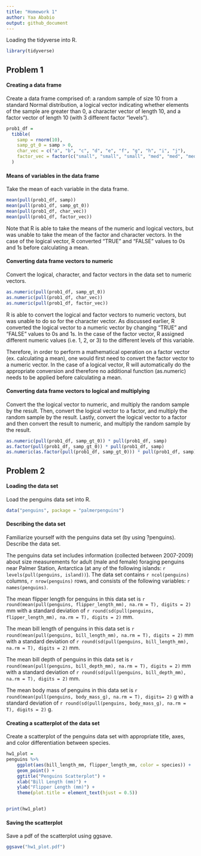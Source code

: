 ```yaml
---
title: "Homework 1"
author: Yaa Ababio
output: github_document
---
```


Loading the tidyverse into R.

```r
library(tidyverse)
```


## Problem 1

#### Creating a data frame
Create a data frame comprised of: a random sample of size 10 from a standard Normal distribution,
a logical vector indicating whether elements of the sample are greater than 0, a character vector of length 10, and a factor vector of length 10 (with 3 different factor “levels”).

```r
prob1_df = 
  tibble(
    samp = rnorm(10),
    samp_gt_0 = samp > 0,
    char_vec = c("a", "b", "c", "d", "e", "f", "g", "h", "i", "j"),
    factor_vec = factor(c("small", "small", "small", "med", "med", "med", "med", "large", "large", "large"))
  )
```




#### Means of variables in the data frame
Take the mean of each variable in the data frame.
```r
mean(pull(prob1_df, samp))
mean(pull(prob1_df, samp_gt_0))
mean(pull(prob1_df, char_vec))
mean(pull(prob1_df, factor_vec))
```

Note that R is able to take the means of the numeric and logical vectors, but was unable to take the mean of the factor and character vectors. In the case of the logical vector, R converted "TRUE" and "FALSE" values to 0s and 1s before calculating a mean. 



#### Converting data frame vectors to numeric
Convert the logical, character, and factor vectors in the data set to numeric vectors.  
```r
as.numeric(pull(prob1_df, samp_gt_0))
as.numeric(pull(prob1_df, char_vec))
as.numeric(pull(prob1_df, factor_vec))
```

R is able to convert the logical and factor vectors to numeric vectors, but was unable to do so for the character vector. As discussed earlier, R converted the logical vector to a numeric vector by changing "TRUE" and "FALSE" values to 0s and 1s. In the case of the factor vector, R assigned different numeric values (i.e. 1, 2, or 3) to the different levels of this variable. 

Therefore, in order to perform a mathematical operation on a factor vector (ex. calculating a mean), one would first need to convert the factor vector to a numeric vector. In the case of a logical vector, R will automatically do the appropriate conversion and therefore no additional function (as.numeric) needs to be applied before calculating a mean. 




#### Converting data frame vectors to logical and multiplying
Convert the the logical vector to numeric, and multiply the random sample by the result. Then,
convert the logical vector to a factor, and multiply the random sample by the result.
Lastly, convert the logical vector to a factor and then convert the result to numeric, and multiply the random sample by the result.

```r
as.numeric(pull(prob1_df, samp_gt_0)) * pull(prob1_df, samp)
as.factor(pull(prob1_df, samp_gt_0)) * pull(prob1_df, samp)
as.numeric(as.factor(pull(prob1_df, samp_gt_0))) * pull(prob1_df, samp)

```


## Problem 2 

#### Loading the data set
Load the penguins data set into R.
```r
data("penguins", package = "palmerpenguins")
```



#### Describing the data set
Familiarize yourself with the penguins data set (by using ?penguins). Describe the data set.

The penguins data set includes information (collected between 2007-2009) about size measurements for adult (male and female) foraging penguins near Palmer Station, Antarctica (at any of the following islands: `r levels(pull(penguins, island))`). The data set contains `r ncol(penguins)` columns, `r nrow(penguins)` rows, and consists of the following variables: `r names(penguins)`. 

The mean flipper length for penguins in this data set is `r round(mean(pull(penguins, flipper_length_mm), na.rm = T), digits = 2)` mm  with a standard deviation of `r round(sd(pull(penguins, flipper_length_mm), na.rm = T), digits = 2)` mm. 

The mean bill length of penguins in this data set is `r round(mean(pull(penguins, bill_length_mm), na.rm = T), digits = 2)` mm with a standard deviation of `r round(sd(pull(penguins, bill_length_mm), na.rm = T), digits = 2)` mm.

The mean bill depth of penguins in this data set is `r round(mean(pull(penguins, bill_depth_mm), na.rm = T), digits = 2)` mm with a standard deviation of `r round(sd(pull(penguins, bill_depth_mm), na.rm = T), digits = 2)` mm.

The mean body mass of penguins in this data set is `r round(mean(pull(penguins, body_mass_g), na.rm = T), digits= 2)` g with a standard deviation of `r round(sd(pull(penguins, body_mass_g), na.rm = T), digits = 2)` g.




#### Creating a scatterplot of the data set
Create a scatterplot of the penguins data set with appropriate title, axes, and color differentiation between species. 

```r
hw1_plot =
penguins %>% 
    ggplot(aes(bill_length_mm, flipper_length_mm, color = species)) + 
    geom_point() +
    ggtitle("Penguins Scatterplot") +
    xlab("Bill Length (mm)") +
    ylab("Flipper Length (mm)") + 
    theme(plot.title = element_text(hjust = 0.5))


print(hw1_plot)

```



#### Saving the scatterplot
Save a pdf of the scatterplot using ggsave.
```r
ggsave("hw1_plot.pdf")
```






